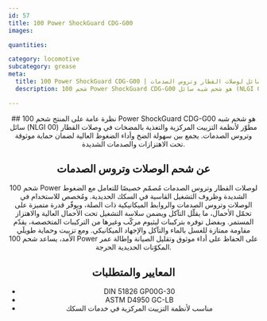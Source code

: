 ```yaml
---
id: 57
title: 100 Power ShockGuard CDG-G00
images:

quantities:

category: locomotive
subcategory: grease
meta:
  title: 100 Power ShockGuard CDG-G00 | شحم شبه سائل لوصلات القطار وتروس الصدمات
  description: شحم 100 Power ShockGuard CDG-G00 هو شحم شبه سائل (NLGI 00) من كالسيوم السلفونات مخصص لأنظمة التزييت المركزية والتغذية بالمضخات في وصلات القطار وتروس الصدمات. يوفّر قدرة ممتازة على تحمّل الأحمال وأداء ضغوط عالية ومقاومة للغسل بالماء والتآكل والإجهاد الميكانيكي. يلبّي معايير DIN 51826 GP00G-30 وASTM D4950 GC-LB لضمان أداء موثوق في قاطرات الشحن والركاب والمناورات.

---
```


<Header>
  ## نظرة عامة على المنتج
  شحم 100 Power ShockGuard CDG-G00 هو شحم شبه سائل (NLGI 00) مطوّر لأنظمة التزييت المركزية والتغذية بالمضخات في وصلات القطار وتروس الصدمات. يجمع بين سهولة الضخ وأداء الضغوط العالية لضمان حماية موثوقة تحت الاهتزازات والصدمات الشديدة.

  ## عن شحم الوصلات وتروس الصدمات
  شحم 100 Power لوصلات القطار وتروس الصدمات مُصمّم خصيصًا للتعامل مع الضغوط الشديدة وظروف التشغيل القاسية في السكك الحديدية. ومُخصص للاستخدام في الوصلات وتروس الصدمات والروابط الميكانيكية ذات الصلة، ويوفّر قدرة متميزة على تحمّل الأحمال، ما يقلّل التآكل ويضمن سلاسة التشغيل تحت الأحمال العالية والاهتزاز المستمر. وبفضل توفره بتركيبات ليثيوم مركّب وغيرها من التركيبات المتخصصة، يقدّم مقاومة ممتازة للغسل بالماء والتآكل والإجهاد الميكانيكي. ومع تزييت وحماية طويلَي الأمد، يساعد شحم 100 Power على الحفاظ على أداء موثوق وتقليل الصيانة وإطالة عمر المكوّنات الحديدية الحرجة.

  ## المعايير والمتطلبات
 - DIN 51826 GP00G-30
 - ASTM D4950 GC-LB
 - مناسب لأنظمة التزييت المركزية في خدمات السكك

</Header>
